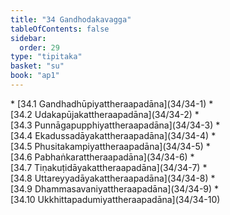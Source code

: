 ```yaml
---
title: "34 Gandhodakavagga"
tableOfContents: false
sidebar:
  order: 29
type: "tipitaka"
basket: "su"
book: "ap1"
---
```



<DynamicBreadcrumb />



<TableOfContents book="ap1" section="34">
* [34.1 Gandhadhūpiyattheraapadāna](34/34-1)
* [34.2 Udakapūjakattheraapadāna](34/34-2)
* [34.3 Punnāgapupphiyattheraapadāna](34/34-3)
* [34.4 Ekadussadāyakattheraapadāna](34/34-4)
* [34.5 Phusitakampiyattheraapadāna](34/34-5)
* [34.6 Pabhaṅkarattheraapadāna](34/34-6)
* [34.7 Tiṇakuṭidāyakattheraapadāna](34/34-7)
* [34.8 Uttareyyadāyakattheraapadāna](34/34-8)
* [34.9 Dhammasavaniyattheraapadāna](34/34-9)
* [34.10 Ukkhittapadumiyattheraapadāna](34/34-10)
</TableOfContents>